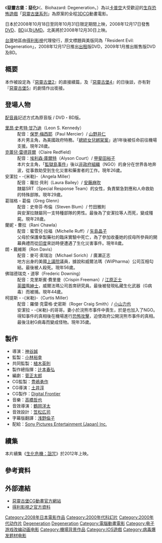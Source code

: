 {{noteTA
|T=zh-tw:惡靈古堡：惡化;zh-hk:生化危機：變種異獸;zh-cn:生化危机：恶化;
|G1=Games
|G2=Movie
|G3=ResidentEvil
|1=zh-tw:惡靈古堡：惡化;zh-hk:生化危機：變種異獸;zh-cn:生化危机：恶化;
}}
{{Infobox Film
| name               = 惡靈古堡：惡化
| original_name      = {{lang|ja|バイオハザード ディジェネレーション}}<br />''Resident Evil: Degeneration''
| image              = Resident Evil Degeneration DVD.jpg
| caption            = 日本版封面
| director           = 神谷誠
| producer           = [[小林裕幸|小林裕幸]]
| writer             = [[菅正太郎|菅正太郎]]
| starring           = [[山野井仁|山野井仁]]<br/>[[甲斐田裕子|甲斐田裕子]]<br/>[[矢島晶子|矢島晶子]]<br/>[[安藤麻吹|安藤麻吹]]<br />竹田雅則<br/>廣瀨正志<br/>[[江原正士|江原正士]]<br/>[[小山力也|小山力也]]
| music              = 高橋哲也
| narrator           =
| cinematography     =
| editing            =
| production_company = Digital Frontier
| distributor        = [[Sony_Pictures_Entertainment_(Japan)_lnc.|Sony Pictures Entertainment (Japan) lnc.]]
| released           = {{JPN}} 2008年10月18日<br />{{USA}} 2008年11月30日<br />{{FRA}} 2009年1月7日
| runtime            = 97分
| country            = {{JPN}}
| language           = 英語
| budget             =
| gross              =
| preceded_by        =
| followed_by        = [[生化危机：詛咒|生化危机：詛咒]]
| website            = [https://web.archive.org/web/20080421002929/http://www.biohazardcg.com/ 連結]
| amg_id             = 331426
| imdb_id            =
| tw_name = 惡靈古堡：惡化
| hk_name = 生化危機：變種異獸<ref>{{Cite web |url = https://www.yesasia.com/global/%E7%94%9F%E5%8C%96%E5%8D%B1%E6%A9%9F-%E8%AE%8A%E7%A8%AE%E7%95%B0%E7%8D%B8-blu-ray-%E9%A6%99%E6%B8%AF%E7%89%88/1014020450-0-0-0-zh_TW/info.html |title = 生化危機：變種異獸 (Blu-ray) (香港版) |publisher = YesAsia.com |language = en |access-date = 2018-11-09 |archive-date = 2018-11-09 |archive-url = https://web.archive.org/web/20181109153435/https://www.yesasia.com/global/%E7%94%9F%E5%8C%96%E5%8D%B1%E6%A9%9F-%E8%AE%8A%E7%A8%AE%E7%95%B0%E7%8D%B8-blu-ray-%E9%A6%99%E6%B8%AF%E7%89%88/1014020450-0-0-0-zh_TW/info.html |dead-url = no }}</ref>
| cn_name = 生化危机：恶化
}}

《'''惡靈古堡：惡化'''》（{{lang-ja|バイオハザード ディジェネレーション}}、Biohazard: Degeneration，{{lang-en|''Resident Evil: Degeneration''}}）為以[[卡普空|卡普空]]大受歡迎的[[驚嚇類型遊戲|生存恐怖遊戲]]「[[惡靈古堡系列|惡靈古堡系列]]」為原案的全程[[三維模型|3DCG]]動畫電影。

日本於2008年10月18日至同年10月31日限定期間上映，2008年12月17日發售[[DVD|DVD]]、[[藍光光碟|BD]]以及[[通用媒體光碟|UMD]]。北美將於2008年12月30日上映。

[[台灣|台灣]]地區由[[得利影視|得利影視]]代理發行，原文標題與美版同為「Resident Evil: Degeneration」，2008年12月17日推出[[出租|出租]]版DVD，2009年1月推出販售版DVD及BD。

== 概要 ==
本作被設定為『[[惡靈古堡2|惡靈古堡2]]』的直接續篇，及『[[惡靈古堡4|惡靈古堡4]]』的日後談，亦有對『[[惡靈古堡5|惡靈古堡5]]』的劇情作出銜接。

== 登場人物 ==
[[配音員|配音員]]記述方式為原音版 / DVD・BD版。
; [[里昂·史考特·甘乃迪|里昂·史考特·甘乃迪]]（Leon S. Kennedy）
:配音：[[保罗·梅西耶|保罗·梅西耶]]（Paul Mercier）/ [[山野井仁|山野井仁]]
:本片男主角，為美國政府特務。「[[惡靈古堡4|總統女兒綁架案]]」過1年後被任命前往機場支援。現年28歲。
; [[克蕾兒·雷德菲爾|克蕾兒·雷德菲爾]]（Claire Redfield）
:配音：[[埃利森·庫爾特|埃利森·庫爾特]]（Alyson Court）/ [[甲斐田裕子|甲斐田裕子]]
:本片女主角，「[[惡靈古堡_聖女密碼|監獄島事件]]」後以[[非政府組織|非政府組織]]（NGO）的身分在世界各地奔波，從事救助受到生化災害和藥害者的工作。現年26歲。
; 安潔拉・-{米勒}-（Angela Miller）
:配音：蘿拉·貝利（Laura Bailey）/ [[安藤麻吹|安藤麻吹]]
:隸屬SRT（Special Response Team）的女性，負責緊急對應和人命救助的特殊部隊。現年29歲。
; 葛瑞格・葛倫（Greg Glenn）
:配音：史帝芬·布倫（Steven Blum）/ 竹田雅則
:與安潔拉隸屬同一支特種部隊的男性。最後為了安潔拉等人而死，變成殭屍。現年28歲。
; 蘭妮・曹拉（Rani Chawla）
:配音：蜜雪兒·拉福（Michelle Ruff）/ [[矢島晶子|矢島晶子]]
:父母於保護傘製藥社的臨床實驗中死亡，為了參加收養她的叔母所參與的開幕典禮而從[[印度|印度]]來訪時便遭遇了生化災害事件。現年8歲。
; 朗・戴維斯（Ron Davis）
:配音：麥可·索瑞治（Michael Sorich）/ 廣瀬正志
:地方出身的美國[[上議院|上議院]]議員，據說和威爾法瑪（WilPharma）公司互相勾結。最後被人殺死。現年56歲。
; 佛瑞德瑞克・道寧（Frederic Downing）
:配音：克里斯賓·費里曼（Crispin Freeman）/ [[江原正士|江原正士]]
:[[英國|英國]]風[[紳士|紳士]]，威爾法瑪公司首席研究員。最後被發現私藏生化武器（G病毒）而被捕。現年44歲。
; 柯提斯・-{米勒}-（Curtis Miller）
:配音：羅傑·克雷格·史密斯（Roger Craig Smith）/ [[小山力也|小山力也]]
:安潔拉・-{米勒}-的哥哥。妻小於浣熊市事件中喪生，於是也加入了NGO。得知事件的真相後在機場進行[[恐怖攻擊|恐怖攻擊]]，迫使政府公開浣熊市事件的真相。最後注射G病毒而變成怪物。現年35歲。

== 製作 ==
* 導演：[[神谷誠|神谷誠]]
* 監製：[[小林裕幸|小林裕幸]]
* 共同監製：[[植木英則|植木英則]]
* 製作總指揮：[[辻本春弘|辻本春弘]]
* 編劇：[[菅正太郎|菅正太郎]]
* CG監製：[[豊嶋勇作|豊嶋勇作]]
* CG導演：[[土井淳|土井淳]]
* CG製作：[[Digital_Frontier|Digital Frontier]]
* 音樂：[[高橋哲也|高橋哲也]]
* 音效導演：[[鶴岡洋太|鶴岡洋太]]
* 音效設計：[[笠松広司|笠松広司]]
* 字幕版翻譯：[[浅野倫子|浅野倫子]]
* 配給：[[Sony_Pictures_Entertainment_(Japan)_lnc.|Sony Pictures Entertainment (Japan) lnc.]]

== 續集 ==
本片續集《[[生化危機：詛咒|生化危機：詛咒]]》於2012年上映。

== 參考資料 ==
{{reflist}}

== 外部連結 ==
* [https://web.archive.org/web/20080421002929/http://www.biohazardcg.com/ 惡靈古堡CG動畫官方網站]{{ja}}
* [https://web.archive.org/web/20081211034723/http://www.deltamac.com.tw/Mall/Mall-1.asp?MedID=24763 得利影視之官方資料]

{{生化危機系列}}

{{DEFAULTSORT:Biohazard: Degeneration}}
[[Category:2008年日本電影作品|Category:2008年日本電影作品]]
[[Category:2000年代科幻片|Category:2000年代科幻片]]
[[Category:2000年代动作片|Category:2000年代动作片]]
[[Category:生化危机系列电子游戏|Degeneration]]
[[Category:生化危机系列电影|Degeneration]]
[[Category:電腦動畫電影|Category:電腦動畫電影]]
[[Category:电子游戏改编动画电影|Category:电子游戏改编动画电影]]
[[Category:機場背景作品|Category:機場背景作品]]
[[Category:IOS遊戲|Category:IOS遊戲]]
[[Category:病毒爆发题材电影|Category:病毒爆发题材电影]]
